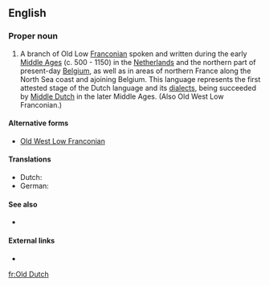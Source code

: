 ==English==

===Proper noun===
{{en-proper noun}}
{{wikipedia}}

# A branch of Old Low [[Franconian]] spoken and written during the early [[Middle Ages]] (c. 500 - 1150) in the [[Netherlands]] and the northern part of present-day [[Belgium]], as well as in areas of northern France along the North Sea coast and ajoining Belgium. This language represents the first attested stage of the Dutch language and its [[dialect]]s, being succeeded by [[Middle Dutch]] in the later Middle Ages.  (Also Old West Low Franconian.)

====Alternative forms====
*[[Old West Low Franconian]]

====Translations====
* Dutch: {{t+|nl|Oudnederlands}}
* German: {{t-|de|Altniederländisch}}

====See also====
*{{langcat}}

====External links====
* {{ISO 639|3code=odt}}

[[fr:Old Dutch]]
